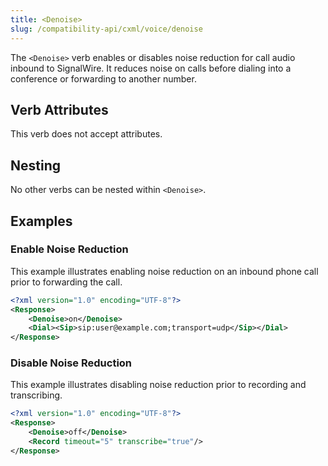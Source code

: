---
title: <Denoise>
slug: /compatibility-api/cxml/voice/denoise
---

The `<Denoise>` verb enables or disables noise reduction for call audio inbound to SignalWire. It
reduces noise on calls before dialing into a conference or forwarding to another number.

## Verb Attributes

This verb does not accept attributes.

## Nesting

No other verbs can be nested within `<Denoise>`.

## Examples

### Enable Noise Reduction

This example illustrates enabling noise reduction on an inbound phone call prior to forwarding the call.

```xml
<?xml version="1.0" encoding="UTF-8"?>
<Response>
    <Denoise>on</Denoise>
    <Dial><Sip>sip:user@example.com;transport=udp</Sip></Dial>
</Response>
```

### Disable Noise Reduction

This example illustrates disabling noise reduction prior to recording and transcribing.

```xml
<?xml version="1.0" encoding="UTF-8"?>
<Response>
    <Denoise>off</Denoise>
    <Record timeout="5" transcribe="true"/>
</Response>
```
